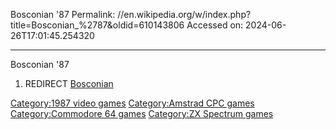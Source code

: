 Bosconian '87
Permalink: //en.wikipedia.org/w/index.php?title=Bosconian_%2787&oldid=610143806
Accessed on: 2024-06-26T17:01:45.254320



------
Bosconian '87
#REDIRECT [[Bosconian]]

[[Category:1987 video games]]
[[Category:Amstrad CPC games]]
[[Category:Commodore 64 games]]
[[Category:ZX Spectrum games]]